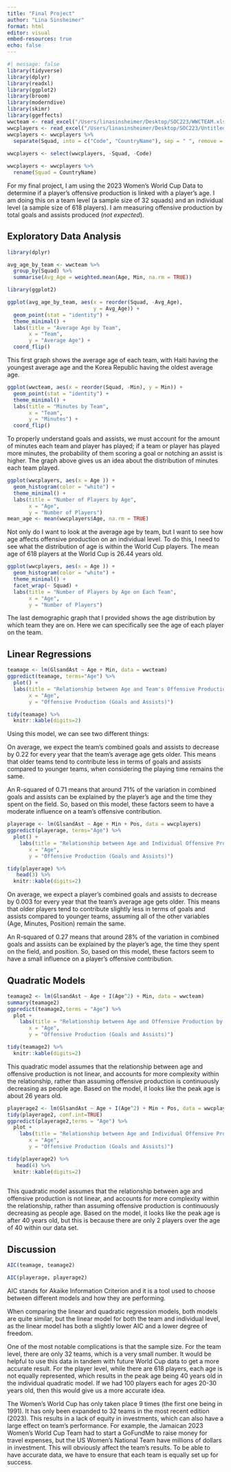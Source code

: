 ```yaml
---
title: "Final Project"
author: "Lina Sinsheimer"
format: html
editor: visual
embed-resources: true
echo: false
---
```


```r
#| message: false
library(tidyverse)
library(dplyr)
library(readxl)
library(ggplot2)
library(broom)
library(moderndive)
library(skimr)
library(ggeffects)
wwcteam <- read_excel("/Users/linasinsheimer/Desktop/SOC223/WWCTEAM.xlsx")
wwcplayers <- read_excel("/Users/linasinsheimer/Desktop/SOC223/Untitled spreadsheet-2.xlsx")
wwcplayers <- wwcplayers %>%
  separate(Squad, into = c("Code", "CountryName"), sep = " ", remove = FALSE) 
  
wwcplayers <- select(wwcplayers, -Squad, -Code)

wwcplayers <- wwcplayers %>%
  rename(Squad = CountryName)
```

For my final project, I am using the 2023 Women's World Cup Data to determine if a player's offensive production is linked with a player's age. I am doing this on a team level (a sample size of 32 squads) and an individual level (a sample size of 618 players). I am measuring offensive production by total goals and assists produced (*not expected*).

## Exploratory Data Analysis

```r
library(dplyr)

avg_age_by_team <- wwcteam %>%
  group_by(Squad) %>%
  summarise(Avg_Age = weighted.mean(Age, Min, na.rm = TRUE))

library(ggplot2)

ggplot(avg_age_by_team, aes(x = reorder(Squad, -Avg_Age),
                            y = Avg_Age)) +
  geom_point(stat = "identity") +
  theme_minimal() + 
  labs(title = "Average Age by Team",
       x = "Team",
       y = "Average Age") +
  coord_flip()  

```

This first graph shows the average age of each team, with Haiti having the youngest average age and the Korea Republic having the oldest average age.

```r

ggplot(wwcteam, aes(x = reorder(Squad, -Min), y = Min)) +
  geom_point(stat = "identity") +
  theme_minimal() + 
  labs(title = "Minutes by Team",
       x = "Team",
       y = "Minutes") +
  coord_flip()  
```

To properly understand goals and assists, we must account for the amount of minutes each team and player has played; if a team or player has played more minutes, the probability of them scoring a goal or notching an assist is higher. The graph above gives us an idea about the distribution of minutes each team played.

```r
ggplot(wwcplayers, aes(x = Age )) +
  geom_histogram(color = "white") +
  theme_minimal() +
  labs(title = "Number of Players by Age",
       x = "Age",
       y = "Number of Players")
mean_age <- mean(wwcplayers$Age, na.rm = TRUE)
```

Not only do I want to look at the average age by team, but I want to see how age affects offensive production on an individual level. To do this, I need to see what the distribution of age is within the World Cup players. The mean age of 618 players at the World Cup is 26.44 years old.

```r
ggplot(wwcplayers, aes(x = Age )) +
  geom_histogram(color = "white") +
  theme_minimal() +
  facet_wrap(~ Squad) + 
  labs(title = "Number of Players by Age on Each Team",
       x = "Age",
       y = "Number of Players")
```

The last demographic graph that I provided shows the age distribution by which team they are on. Here we can specifically see the age of each player on the team.

## Linear Regressions

```r
teamage <- lm(GlsandAst ~ Age + Min, data = wwcteam)
ggpredict(teamage, terms="Age") %>% 
  plot() +
  labs(title = "Relationship between Age and Team's Offensive Production",
       x = "Age",
       y = "Offensive Production (Goals and Assists)")

```

```r
tidy(teamage) %>% 
  knitr::kable(digits=2)
```

Using this model, we can see two different things:

On average, we expect the team's combined goals and assists to decrease by 0.22 for every year that the team's average age gets older. This means that older teams tend to contribute less in terms of goals and assists compared to younger teams, when considering the playing time remains the same.

An R-squared of 0.71 means that around 71% of the variation in combined goals and assists can be explained by the player's age and the time they spent on the field. So, based on this model, these factors seem to have a moderate influence on a team's offensive contribution.

```r
playerage <- lm(GlsandAst ~ Age + Min + Pos, data = wwcplayers)
ggpredict(playerage, terms="Age") %>% 
  plot() +
    labs(title = "Relationship between Age and Individual Offensive Production",
       x = "Age",
       y = "Offensive Production (Goals and Assists)")

```

```r
tidy(playerage) %>% 
   head(3) %>%
  knitr::kable(digits=2)
```

On average, we expect a player's combined goals and assists to decrease by 0.003 for every year that the team's average age gets older. This means that older players tend to contribute slightly less in terms of goals and assists compared to younger teams, assuming all of the other variables (Age, Minutes, Position) remain the same.

An R-squared of 0.27 means that around 28% of the variation in combined goals and assists can be explained by the player's age, the time they spent on the field, and position. So, based on this model, these factors seem to have a small influence on a player's offensive contribution.

## Quadratic Models

```r
teamage2 <- lm(GlsandAst ~ Age + I(Age^2) + Min, data = wwcteam)
summary(teamage2)
ggpredict(teamage2,terms = "Age") %>% 
  plot +
    labs(title = "Relationship between Age and Offensive Production by Team",
       x = "Age",
       y = "Offensive Production (Goals and Assists)")

```

```r
tidy(teamage2) %>% 
  knitr::kable(digits=2)
```

This quadratic model assumes that the relationship between age and offensive production is not linear, and accounts for more complexity within the relationship, rather than assuming offensive production is continuously decreasing as people age. Based on the model, it looks like the peak age is about 26 years old.

```r
playerage2 <- lm(GlsandAst ~ Age + I(Age^2) + Min + Pos, data = wwcplayers)
tidy(playerage2, conf.int=TRUE)
ggpredict(playerage2,terms = "Age") %>% 
  plot +
    labs(title = "Relationship between Age and Individual Offensive Production",
       x = "Age",
       y = "Offensive Production (Goals and Assists)")
```

```r
tidy(playerage2) %>% 
   head(4) %>%
  knitr::kable(digits=2)
  
```

This quadratic model assumes that the relationship between age and offensive production is not linear, and accounts for more complexity within the relationship, rather than assuming offensive production is continuously decreasing as people age. Based on the model, it looks like the peak age is after 40 years old, but this is because there are only 2 players over the age of 40 within our data set.

## Discussion

```r
AIC(teamage, teamage2)
```

```r
AIC(playerage, playerage2)
```

AIC stands for Akaike Information Criterion and it is a tool used to choose between different models and how they are performing.

When comparing the linear and quadratic regression models, both models are quite similar, but the linear model for both the team and individual level, as the linear model has both a slightly lower AIC and a lower degree of freedom.

One of the most notable complications is that the sample size. For the team level, there are only 32 teams, which is a very small number. It would be helpful to use this data in tandem with future World Cup data to get a more accurate result. For the player level, while there are 618 players, each age is not equally represented, which results in the peak age being 40 years old in the individual quadratic model. If we had 100 players each for ages 20-30 years old, then this would give us a more accurate idea.

The Women's World Cup has only taken place 9 times (the first one being in 1991). It has only been expanded to 32 teams in the most recent edition (2023). This results in a lack of equity in investments, which can also have a large effect on team's performance. For example, the Jamaican 2023 Women's World Cup Team had to start a GoFundMe to raise money for travel expenses, but the US Women's National Team have millions of dollars in investment. This will obviously affect the team's results. To be able to have accurate data, we have to ensure that each team is equally set up for success.
